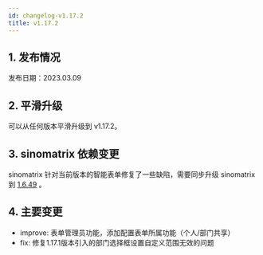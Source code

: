 ```yaml
---
id: changelog-v1.17.2
title: v1.17.2
---
```



## 1. 发布情况

发布日期：2023.03.09

<BundleList version="1.17.2" frontend="1.17.2" backend="1.17.2" font="1.13.0" />

## 2. 平滑升级

可以从任何版本平滑升级到 v1.17.2。

## 3. sinomatrix 依赖变更

sinomatrix 针对当前版本的智能表单修复了一些缺陷，需要同步升级 sinomatrix 到 [1.6.49](http://sinomatrix.gitee.io/sino-matrix-website/docs/changelog/home#v1649--202266) 。

## 4. 主要变更

- improve: 表单管理员功能，添加配置表单所属功能（个人/部门共享）
- fix: 修复1.17.1版本引入的部门选择框设置自定义范围无效的问题
